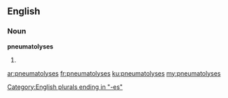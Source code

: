 ==English==
===Noun===
'''pneumatolyses'''
# {{plural of|pneumatolysis}}

[[Category:English plurals ending in "-es"]]

[[ar:pneumatolyses]]
[[fr:pneumatolyses]]
[[ku:pneumatolyses]]
[[my:pneumatolyses]]